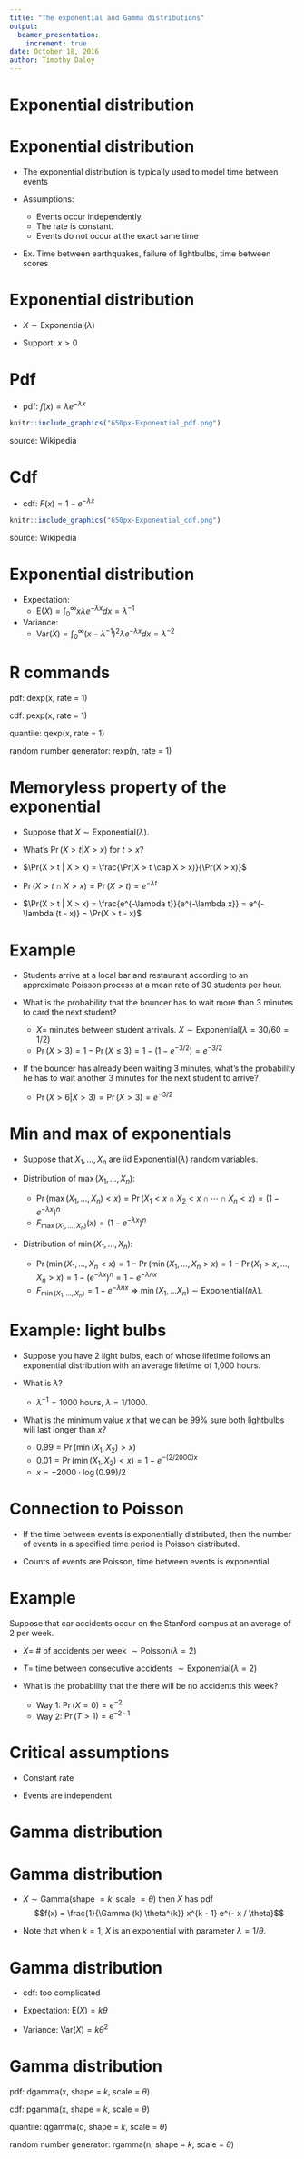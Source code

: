 ```yaml
---
title: "The exponential and Gamma distributions"
output:
  beamer_presentation:
    increment: true
date: October 18, 2016
author: Timothy Daley
---
```



# Exponential distribution {.bigger}

# Exponential distribution

- The exponential distribution is typically used to model time between events

- Assumptions:
    - Events occur independently.
    - The rate is constant.
    - Events do not occur at the exact same time
    
- Ex. Time between earthquakes, failure of lightbulbs, time between scores

# Exponential distribution 

- $X \sim \text{Exponential}(\lambda)$

- Support: $x > 0$

# Pdf

- pdf: $f(x) = \lambda e^{-\lambda x}$

```r
knitr::include_graphics("650px-Exponential_pdf.png")
```
source: Wikipedia


# Cdf

- cdf: $F(x) = 1 - e^{- \lambda x}$

```r
knitr::include_graphics("650px-Exponential_cdf.png")
```
source: Wikipedia

# Exponential distribution

- Expectation:
    - $\mathrm{E}(X) = \int_{0}^{\infty} x \lambda e^{- \lambda x} dx = \lambda^{-1}$
    
- Variance:
    - $\mathrm{Var}(X) = \int_{0}^{\infty} \big(x - \lambda^{-1} \big)^{2} \lambda e^{- \lambda x} dx = \lambda^{-2}$
    
# R commands

pdf: dexp(x, rate = 1)

cdf: pexp(x, rate = 1)

quantile: qexp(x, rate = 1)

random number generator: rexp(n, rate = 1)

# Memoryless property of the exponential

- Suppose that $X \sim \text{Exponential} (\lambda)$.  
- What's $\Pr(X > t | X > x)$ for $t > x$?

- $\Pr(X > t | X > x) = \frac{\Pr(X > t \cap X > x)}{\Pr(X > x)}$  
- $\Pr(X > t \cap X > x) = \Pr(X > t) = e^{-\lambda t}$
- $\Pr(X > t | X > x) = \frac{e^{-\lambda t}}{e^{-\lambda x}} = e^{- \lambda (t - x)} = \Pr(X > t - x)$

# Example

- Students arrive at a local bar and restaurant according to an approximate Poisson process at a mean rate of 30 students per hour. 

- What is the probability that the bouncer has to wait more than 3 minutes to card the next student?
    - $X =$ minutes between student arrivals.  $X \sim \text{Exponential}(\lambda = 30/60 = 1/2)$
    - $\Pr(X > 3) = 1 - \Pr(X \leq 3) = 1 - (1 - e^{-3/2}) = e^{-3/2}$
    
- If the bouncer has already been waiting 3 minutes, what's the probability he has to wait another 3 minutes for the next student to arrive?
    - $\Pr(X > 6 | X > 3) = \Pr(X > 3) = e^{-3/2}$

# Min and max of exponentials

- Suppose that $X_{1}, \ldots, X_{n}$ are iid Exponential$(\lambda)$ random variables.

- Distribution of $\max (X_{1}, \ldots, X_{n})$: 
    - $\Pr(\max (X_{1}, \ldots, X_{n}) < x) = \Pr(X_{1} < x \cap X_{2} < x \cap \cdots \cap X_{n} < x) = \big(1 - e^{-\lambda x} \big)^{n}$
    - $F_{\max(X_{1}, \ldots, X_{n})} (x) = \big(1 - e^{-\lambda x} \big)^{n}$

- Distribution of $\min (X_{1}, \ldots, X_{n})$:
    - $\Pr(\min (X_{1}, \ldots, X_{n} < x) = 1 - \Pr(\min (X_{1}, \ldots, X_{n} > x) = 1 - \Pr(X_{1} > x, \ldots, X_{n} > x) = 1 - (e^{- \lambda x})^{n} = 1 - e^{- \lambda n x}$
    - $F_{\min (X_{1}, \ldots, X_{n})} = 1 - e^{- \lambda n x}$ $\Rightarrow$ $\min (X_{1}, \ldots X_{n}) \sim \text{Exponential}(n \lambda)$.  
    



# Example: light bulbs

- Suppose you have 2 light bulbs, each of whose lifetime follows an exponential distribution with an average lifetime of 1,000 hours.  

- What is $\lambda$?
    - $\lambda^{-1} = 1000$ hours, $\lambda = 1/1000$.

- What is the minimum value $x$ that we can be 99\% sure both lightbulbs will last longer than $x$?
    -  $0.99 = \Pr(\min(X_{1}, X_{2}) > x)$ 
    -  $0.01 = \Pr(\min(X_{1}, X_{2}) < x) = 1 - e^{- (2/2000) x}$
    -  $x = - 2000 \cdot \log (0.99) / 2$
    
# Connection to Poisson

- If the time between events is exponentially distributed, then the number of events in a specified time period is Poisson distributed.

- Counts of events are Poisson, time between events is exponential.

# Example

Suppose that car accidents occur on the Stanford campus at an average of 2 per week.  

-  $X =$ \# of accidents per week $\sim \text{Poisson}(\lambda = 2)$

-  $T =$ time between consecutive accidents $\sim \text{Exponential}(\lambda = 2)$

- What is the probability that the there will be no accidents this week?
  - Way 1: $\Pr(X = 0) = e^{-2}$
  - Way 2: $\Pr(T > 1) = e^{-2 \cdot 1}$
  
# Critical assumptions

- Constant rate

- Events are independent


    
# Gamma distribution {.bigger}

# Gamma distribution

- $X \sim \text{Gamma}(\text{shape } = k, \text{scale } = \theta)$ then $X$ has pdf $$f(x) = \frac{1}{\Gamma (k) \theta^{k}} x^{k - 1} e^{- x / \theta}$$

- Note that when $k = 1$, $X$ is an exponential with parameter $\lambda = 1 / \theta$.

# Gamma distribution

- cdf: too complicated

- Expectation: $\mathrm{E}(X) = k \theta$

- Variance: $\mathrm{Var}(X) = k \theta^{2}$

# Gamma distribution 

pdf: dgamma(x, shape = $k$, scale = $\theta$)

cdf: pgamma(x, shape = $k$, scale = $\theta$)

quantile: qgamma(q, shape = $k$, scale = $\theta$)

random number generator: rgamma(n, shape = $k$, scale = $\theta$)
